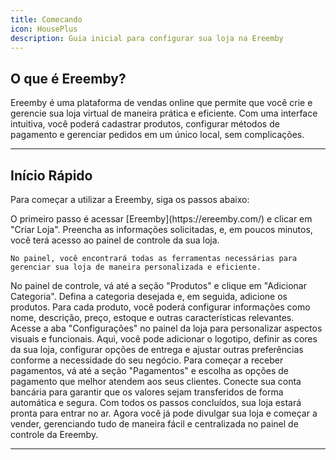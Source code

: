 ```yaml
---
title: Comecando
icon: HousePlus
description: Guia inicial para configurar sua loja na Ereemby
---
```


## O que é Ereemby?

Ereemby é uma plataforma de vendas online que permite que você crie e gerencie sua loja virtual de maneira prática e eficiente. Com uma interface intuitiva, você poderá cadastrar produtos, configurar métodos de pagamento e gerenciar pedidos em um único local, sem complicações.

---

## Início Rápido

Para começar a utilizar a Ereemby, siga os passos abaixo:

<Steps>
  <Step title="1. Criar Conta">
    O primeiro passo é acessar [Ereemby](https://ereemby.com/) e clicar em "Criar Loja". Preencha as informações solicitadas, e, em poucos minutos, você terá acesso ao painel de controle da sua loja.

    No painel, você encontrará todas as ferramentas necessárias para gerenciar sua loja de maneira personalizada e eficiente.
  </Step>

  <Step title="2. Cadastrar Produtos">
    No painel de controle, vá até a seção "Produtos" e clique em "Adicionar Categoria". Defina a categoria desejada e, em seguida, adicione os produtos. Para cada produto, você poderá configurar informações como nome, descrição, preço, estoque e outras características relevantes.

  </Step>

  <Step title="3. Configurar Loja">
    Acesse a aba "Configurações" no painel da loja para personalizar aspectos visuais e funcionais. Aqui, você pode adicionar o logotipo, definir as cores da sua loja, configurar opções de entrega e ajustar outras preferências conforme a necessidade do seu negócio.

  </Step>

  <Step title="4. Configurar Pagamentos">
    Para começar a receber pagamentos, vá até a seção "Pagamentos" e escolha as opções de pagamento que melhor atendem aos seus clientes. Conecte sua conta bancária para garantir que os valores sejam transferidos de forma automática e segura.

  </Step>

  <Step title="5. Loja Pronta">
    Com todos os passos concluídos, sua loja estará pronta para entrar no ar. Agora você já pode divulgar sua loja e começar a vender, gerenciando tudo de maneira fácil e centralizada no painel de controle da Ereemby.

  </Step>
</Steps>

---

